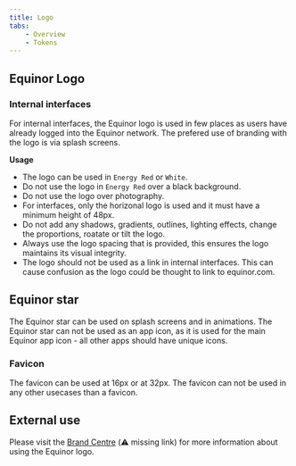 ```yaml
---
title: Logo
tabs:
    - Overview
    - Tokens
---
```


## Equinor Logo


### Internal interfaces

For internal interfaces, the Equinor logo is used in few places as users have already logged into the Equinor network. The prefered use of branding with the logo is via splash screens.


**Usage** 

* The logo can be used in `Energy Red` or `White`. 
* Do not use the logo in `Energy Red` over a black background. 
* Do not use the logo over photography.
* For interfaces, only the horizonal logo is used and it must have a minimum height of 48px.
* Do not add any shadows, gradients, outlines, lighting effects, change the proportions, roatate or tilt the logo.
* Always use the logo spacing that is provided, this ensures the logo maintains its visual integrity. 
* The logo should not be used as a link in internal interfaces. This can cause confusion as the logo could be thought to link to equinor.com. 


## Equinor star

The Equinor star can be used on splash screens and in animations. The Equinor star can not be used as an app icon, as it is used for the main Equinor app icon - all other apps should have unique icons. 


### Favicon
The favicon can be used at 16px or at 32px. The favicon can not be used in any other usecases than a favicon. 


## External use

Please visit the [Brand Centre](link) (:warning: missing link) for more information about using the Equinor logo. 

